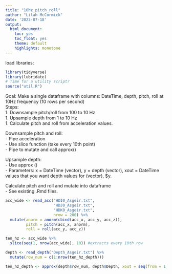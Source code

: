 ```yaml
---
title: "10hz_pitch_roll"
author: "Lilah McCormick"
date: '2022-07-18'
output: 
  html_document:
    toc: yes
    toc_float: yes 
    theme: default 
    highlights: monotone
---
```

load libraries: 
```r
library(tidyverse)
library(lubridate)
# Time for a utility script?
source("util.R")
```

Goal: Make a single dataframe with columns: DateTime, depth, pitch, roll at 10Hz frequency (10 rows per second)  
Steps:   
1. Downsample pitch/roll from 100 to 10 Hz  
1. Upsample depth from 1 to 10 Hz  
1. Calculate pitch and roll from acceleration values. 

Downsample pitch and roll:   
- Pipe acceleration  
- Use slice function (take every 10th point)   
- Pipe to mutate and call approx()  

Upsample depth:  
- Use approx ()  
- Parameters: x = DateTime (vector), y = depth (vector), xout = DateTime values that you want depth values for   (vector), $y.    

Calculate pitch and roll and mutate into dataframe   
- See existing .Rmd files.  

```r
acc_wide <- read_acc("HDI0_Asgeir.txt", 
                     "HDJ0_Asgeir.txt", 
                     "HDK0_Asgeir.txt", 
                     nrow = 200) %>% 
  mutate(anorm = anorm(cbind(acc_x, acc_y, acc_z)),
         pitch = pitch(acc_x, anorm),
         roll = roll(acc_y, acc_z))
```

```r
ten_hz <- acc_wide %>% 
  slice(seq(1, nrow(acc_wide), 10)) #extracts every 10th row 
```

```r
depth <- read_depth("Depth_Asgeir.txt") %>% 
  mutate(row_num = c(1:nrow(ten_hz_depth))) 
```


```r
ten_hz_depth <- approx(depth$row_num, depth$Depth, xout = seq(from = 1, to = nrow(ten_hz_depth), .1), method = "linear")$y
```



